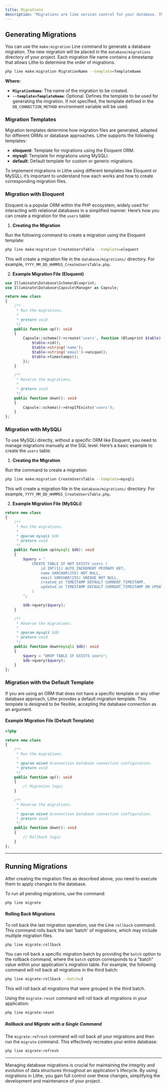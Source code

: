 ```yaml
---
title: Migrations
description: "Migrations are like version control for your database. They allow your team to define and share the application's database schema. If you've ever had to ask a colleague to manually add a column to your local database after updating your version control changes, you've faced the problem that database migrations solve."
---
```


## Generating Migrations

You can use the `make:migration` Line command to generate a database migration. The new migration will be placed in the `database/migrations` directory of your project. Each migration file name contains a timestamp that allows Lithe to determine the order of migrations.

```bash
php line make:migration MigrationName --template=TemplateName
```
**Where:**
- **`MigrationName`**: The name of the migration to be created.
- **`--template=TemplateName`**: Optional. Defines the template to be used for generating the migration. If not specified, the template defined in the `DB_CONNECTION_METHOD` environment variable will be used.

### Migration Templates

Migration templates determine how migration files are generated, adapted for different ORMs or database approaches. Lithe supports the following templates:

- **eloquent**: Template for migrations using the Eloquent ORM.
- **mysqli**: Template for migrations using MySQLi.
- **default**: Default template for custom or generic migrations.

To implement migrations in Lithe using different templates like Eloquent or MySQLi, it’s important to understand how each works and how to create corresponding migration files.

### Migration with Eloquent

Eloquent is a popular ORM within the PHP ecosystem, widely used for interacting with relational databases in a simplified manner. Here’s how you can create a migration for the `users` table:

1. **Creating the Migration**

Run the following command to create a migration using the Eloquent template:

```bash
php line make:migration CreateUsersTable --template=eloquent
```

This will create a migration file in the `database/migrations/` directory. For example, `YYYY_MM_DD_HHMMSS_CreateUsersTable.php`.

2. **Example Migration File (Eloquent)**

```php
use Illuminate\Database\Schema\Blueprint;
use Illuminate\Database\Capsule\Manager as Capsule;

return new class
{
    /**
     * Run the migrations.
     *
     * @return void
     */
    public function up(): void
    {
        Capsule::schema()->create('users', function (Blueprint $table) {
            $table->id();
            $table->string('name');
            $table->string('email')->unique();
            $table->timestamps();
        });
    }

    /**
     * Reverse the migrations.
     *
     * @return void
     */
    public function down(): void
    {
        Capsule::schema()->dropIfExists('users');
    }
};
```

### Migration with MySQLi

To use MySQLi directly, without a specific ORM like Eloquent, you need to manage migrations manually at the SQL level. Here’s a basic example to create the `users` table:

1. **Creating the Migration**

Run the command to create a migration:

```bash
php line make:migration CreateUsersTable --template=mysqli
```

This will create a migration file in the `database/migrations/` directory. For example, `YYYY_MM_DD_HHMMSS_CreateUsersTable.php`.

2. **Example Migration File (MySQLi)**

```php
return new class
{
    /**
     * Run the migrations.
     *
     * @param mysqli $db
     * @return void
     */
    public function up(mysqli $db): void
    {
        $query = "
            CREATE TABLE IF NOT EXISTS users (
                id INT(11) AUTO_INCREMENT PRIMARY KEY,
                name VARCHAR(255) NOT NULL,
                email VARCHAR(255) UNIQUE NOT NULL,
                created_at TIMESTAMP DEFAULT CURRENT_TIMESTAMP,
                updated_at TIMESTAMP DEFAULT CURRENT_TIMESTAMP ON UPDATE CURRENT_TIMESTAMP
            )
        ";

        $db->query($query);
    }

    /**
     * Reverse the migrations.
     *
     * @param mysqli $db
     * @return void
     */
    public function down(mysqli $db): void
    {
        $query = "DROP TABLE IF EXISTS users";
        $db->query($query);
    }
};
```

### Migration with the Default Template

If you are using an ORM that does not have a specific template or any other database approach, Lithe provides a default migration template. This template is designed to be flexible, accepting the database connection as an argument.

#### Example Migration File (Default Template)

```php
<?php 

return new class
{
    /**
     * Run the migrations.
     *
     * @param mixed $connection Database connection configuration.
     * @return void
     */
    public function up(): void
    {
        // Migration logic
    }

    /**
     * Reverse the migrations.
     *
     * @param mixed $connection Database connection configuration.
     * @return void
     */
    public function down(): void
    {
        // Rollback logic
    }
};
```

---

## Running Migrations

After creating the migration files as described above, you need to execute them to apply changes to the database.

To run all pending migrations, use the command:

```bash
php line migrate
```

#### Rolling Back Migrations

To roll back the last migration operation, use the Line `rollback` command. This command rolls back the last 'batch' of migrations, which may include multiple migration files.

```bash
php line migrate:rollback
```

You can roll back a specific migration batch by providing the `batch` option to the rollback command, where the `batch` option corresponds to a "batch" value within your application's migration table. For example, the following command will roll back all migrations in the third batch:

```bash
php line migrate:rollback --batch=3
```

This will roll back all migrations that were grouped in the third batch.

Using the `migrate:reset` command will roll back all migrations in your application:

```bash
php line migrate:reset
```

##### **Rollback and Migrate with a Single Command**

The `migrate:refresh` command will roll back all your migrations and then run the `migrate` command. This effectively recreates your entire database:

```bash
php line migrate:refresh
```

---

Managing database migrations is crucial for maintaining the integrity and evolution of data structures throughout an application's lifecycle. By using migrations in Lithe, you gain full control over these changes, simplifying the development and maintenance of your project.
